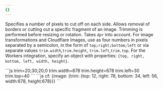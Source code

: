 ```yaml
---
{}
---
```


Specifies a number of pixels to cut off on each side. Allows removal of borders or cutting out a specific fragment of an image. Trimming is performed before resizing or rotation. Takes `dpr` into account. For image transformations and Cloudflare Images, use as four numbers in pixels separated by a semicolon, in the form of `top;right;bottom;left` or via separate values `trim.width`,`trim.height`, `trim.left`,`trim.top`. For the Workers integration, specify an object with properties: `{top, right, bottom, left, width, height}`.

<Tabs>
  <TabItem label="URL format">
    ```js
    trim=20;30;20;0
    trim.width=678
    trim.height=678
    trim.left=30
    trim.top=40
    ```
  </TabItem>
  <TabItem label="Workers">
  ```js
  cf: {image: {trim: {top: 12,  right: 78, bottom: 34, left: 56, width:678, height:678}}}
  ```
  </TabItem>
</Tabs>